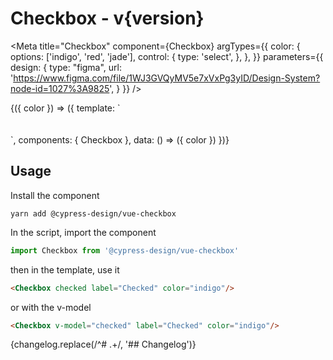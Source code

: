 

<h1>Checkbox<span className="text-lg font-normal"> - v{version}</span></h1>

<Meta title="Checkbox" component={Checkbox}
  argTypes={{
    color: {
      options: ['indigo', 'red', 'jade'],
      control: {
        type: 'select',
      },
    },
  }}
  parameters={{
    design: {
      type: "figma",
      url: 'https://www.figma.com/file/1WJ3GVQyMV5e7xVxPg3yID/Design-System?node-id=1027%3A9825',
    }
  }} />

<Canvas withSource="none">
  <Story name="Checkbox">
    {({ color }) => ({ 
      template: `
        <Checkbox checked label="Checked" :color="color"/>
        <br />
        <Checkbox label="Unchecked" :color="color"/>
        <br />
        <Checkbox checked disabled label="Disabled & checked" :color="color"/>
        <br />
        <Checkbox disabled label="Disabled & unchecked" :color="color"/>
      `,
      components: { Checkbox },
      data: () => ({
        color
      })
    })}
  </Story>
</Canvas>

<ArgsTable />

## Usage

Install the component

```
yarn add @cypress-design/vue-checkbox
```

In the script, import the component

```js
import Checkbox from '@cypress-design/vue-checkbox'
```

then in the template, use it

```html
<Checkbox checked label="Checked" color="indigo"/>
```

or with the v-model

```html
<Checkbox v-model="checked" label="Checked" color="indigo"/>
```

<Description>
  {changelog.replace(/^# .+/, '## Changelog')}
</Description>
